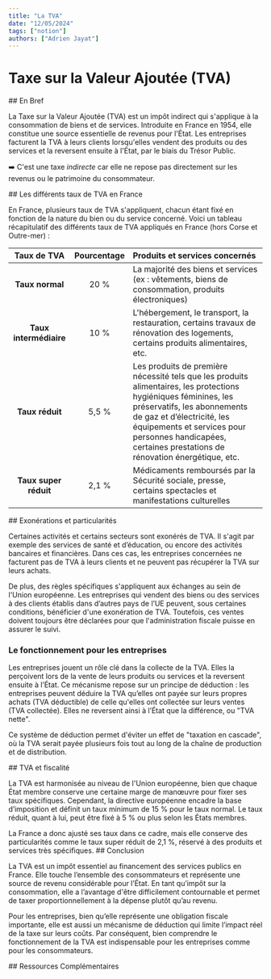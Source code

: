 ```yaml
---
title: "La TVA"
date: "12/05/2024"
tags: ["notion"]
authors: ["Adrien Jayat"]
---
```


# Taxe sur la Valeur Ajoutée (TVA)

<SectionTitle>
## En Bref
</SectionTitle>

La Taxe sur la Valeur Ajoutée (TVA) est un impôt indirect qui s'applique à la consommation de biens et de services.
Introduite en France en 1954, elle constitue une source essentielle de revenus pour l'État.
Les entreprises facturent la TVA à leurs clients lorsqu'elles vendent des produits ou des services et la reversent ensuite à l'État, par le biais du Trésor Public.

➡️ C'est une taxe *indirecte* car elle ne repose pas directement sur les revenus ou le patrimoine du consommateur.

<SectionTitle>
## Les différents taux de TVA en France
</SectionTitle>

En France, plusieurs taux de TVA s'appliquent, chacun étant fixé en fonction de la nature du bien ou du service concerné.
Voici un tableau récapitulatif des différents taux de TVA appliqués en France (hors Corse et Outre-mer) :

| **Taux de TVA**  | **Pourcentage** | **Produits et services concernés** |
|:----------------:|:---------------:|:-----------------------------------|
| **Taux normal**  | 20 %            | La majorité des biens et services (ex : vêtements, biens de consommation, produits électroniques)  |
| **Taux intermédiaire** | 10 %            | L'hébergement, le transport, la restauration, certains travaux de rénovation des logements, certains produits alimentaires, etc.  |
| **Taux réduit**  | 5,5 %           | Les produits de première nécessité tels que les produits alimentaires, les protections hygiéniques féminines, les préservatifs, les abonnements de gaz et d’électricité, les équipements et services pour personnes handicapées, certaines prestations de rénovation énergétique, etc. |
| **Taux super réduit** | 2,1 %           | Médicaments remboursés par la Sécurité sociale, presse, certains spectacles et manifestations culturelles |

<SectionTitle>
## Exonérations et particularités
</SectionTitle>

Certaines activités et certains secteurs sont exonérés de TVA.
Il s'agit par exemple des services de santé et d’éducation, ou encore des activités bancaires et financières.
Dans ces cas, les entreprises concernées ne facturent pas de TVA à leurs clients et ne peuvent pas récupérer la TVA sur leurs achats.

De plus, des règles spécifiques s'appliquent aux échanges au sein de l'Union européenne.
Les entreprises qui vendent des biens ou des services à des clients établis dans d’autres pays de l’UE peuvent, sous certaines conditions, bénéficier d'une exonération de TVA.
Toutefois, ces ventes doivent toujours être déclarées pour que l'administration fiscale puisse en assurer le suivi.

### Le fonctionnement pour les entreprises

Les entreprises jouent un rôle clé dans la collecte de la TVA.
Elles la perçoivent lors de la vente de leurs produits ou services et la reversent ensuite à l’État.
Ce mécanisme repose sur un principe de déduction :
les entreprises peuvent déduire la TVA qu’elles ont payée sur leurs propres achats (TVA déductible) de celle qu'elles ont collectée sur leurs ventes (TVA collectée).
Elles ne reversent ainsi à l’État que la différence, ou "TVA nette".

Ce système de déduction permet d'éviter un effet de "taxation en cascade", où la TVA serait payée plusieurs fois tout au long de la chaîne de production et de distribution.

<SectionTitle>
## TVA et fiscalité
</SectionTitle>

La TVA est harmonisée au niveau de l'Union européenne, bien que chaque État membre conserve une certaine marge de manœuvre pour fixer ses taux spécifiques.
Cependant, la directive européenne encadre la base d’imposition et définit un taux minimum de 15 % pour le taux normal.
Le taux réduit, quant à lui, peut être fixé à 5 % ou plus selon les États membres.

<Note>
La France a donc ajusté ses taux dans ce cadre, mais elle conserve des particularités comme le taux super réduit de 2,1 %,
réservé à des produits et services très spécifiques.
</Note>

<SectionTitle>
## Conclusion
</SectionTitle>

La TVA est un impôt essentiel au financement des services publics en France.
Elle touche l’ensemble des consommateurs et représente une source de revenu considérable pour l’État.
En tant qu’impôt sur la consommation, elle a l’avantage d'être difficilement contournable
et permet de taxer proportionnellement à la dépense plutôt qu’au revenu.

Pour les entreprises, bien qu’elle représente une obligation fiscale importante, elle est aussi un mécanisme de déduction qui limite l’impact réel de la taxe sur leurs coûts.
Par conséquent, bien comprendre le fonctionnement de la TVA est indispensable pour les entreprises comme pour les consommateurs.

<SectionTitle>
## Ressources Complémentaires
</SectionTitle>

<RessourcesSection>
	<RessourceLink
		title={"Entreprises : ce que vous devez savoir sur la TVA"}
		link={"https://www.economie.gouv.fr/entreprises/tout-savoir-tva"}
		author={"Ministère de l'Économie"}
	/>
	<RessourceLink
		title={"Taxe sur la valeur ajoutée (TVA)"}
		link={"https://entreprendre.service-public.fr/vosdroits/N13445"}
		author={"Service Public"}
	/>
</RessourcesSection>